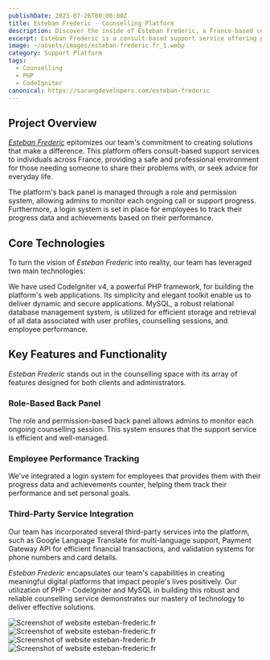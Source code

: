 ```yaml
---
publishDate: 2023-07-26T00:00:00Z
title: Esteban Frederic - Counselling Platform
description: Discover the inside of Esteban Frederic, a France-based counselling service brought to life by our team. 
excerpt: Esteban Frederic is a consult-based support service offering phone, chat, or email communication to those seeking someone to share their problems or receive advice on daily life issues. Our team has infused it with features like role-based back panel management, performance tracking, third-party service integrations, and more.
image: ~/assets/images/esteban-frederic.fr_1.webp
category: Support Platform
tags:
  - Counselling
  - PHP
  - CodeIgniter
canonical: https://sarangdevelopers.com/esteban-frederic
---
```


## Project Overview

[_Esteban Frederic_](https://esteban-frederic.fr/) epitomizes our team's commitment to creating solutions that make a difference. This platform offers consult-based support services to individuals across France, providing a safe and professional environment for those needing someone to share their problems with, or seek advice for everyday life.

The platform's back panel is managed through a role and permission system, allowing admins to monitor each ongoing call or support progress. Furthermore, a login system is set in place for employees to track their progress data and achievements based on their performance. 

## Core Technologies

To turn the vision of _Esteban Frederic_ into reality, our team has leveraged two main technologies:

<DListItem dt="PHP - CodeIgniter v4">
  We have used CodeIgniter v4, a powerful PHP framework, for building the platform's web applications. Its simplicity and elegant toolkit enable us to deliver dynamic and secure applications.
</DListItem>

<DListItem dt="MySQL">
  MySQL, a robust relational database management system, is utilized for efficient storage and retrieval of all data associated with user profiles, counselling sessions, and employee performance.
</DListItem>

## Key Features and Functionality

_Esteban Frederic_ stands out in the counselling space with its array of features designed for both clients and administrators.

### Role-Based Back Panel

The role and permission-based back panel allows admins to monitor each ongoing counselling session. This system ensures that the support service is efficient and well-managed.

### Employee Performance Tracking

We've integrated a login system for employees that provides them with their progress data and achievements counter, helping them track their performance and set personal goals.

### Third-Party Service Integration

Our team has incorporated several third-party services into the platform, such as Google Language Translate for multi-language support, Payment Gateway API for efficient financial transactions, and validation systems for phone numbers and card details.

_Esteban Frederic_ encapsulates our team's capabilities in creating meaningful digital platforms that impact people's lives positively. Our utilization of PHP - CodeIgniter and MySQL in building this robust and reliable counselling service demonstrates our mastery of technology to deliver effective solutions.

<Image src={screenShot1} width={750} alt="Screenshot of website esteban-frederic.fr" />
<Image src={screenShot2} width={750} alt="Screenshot of website esteban-frederic.fr" />
<Image src={screenShot3} width={750} alt="Screenshot of website esteban-frederic.fr" />
<Image src={screenShot4} width={750} alt="Screenshot of website esteban-frederic.fr" />